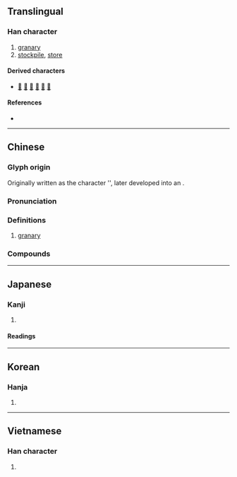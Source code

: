 {{also|廪|稟}}
{{character info}}
==Translingual==

===Han character===
{{Han char|rn=53|rad=广|as=13|sn=16|four=00294|canj=IYWD|ids=⿸广稟}}

# [[granary]]
# [[stockpile]], [[store]]

====Derived characters====
* [[𡄁]] [[𡓔]] [[𡾭]] [[𤃢]] [[𤒢]] [[𦢵]]

====References====
* {{Han ref|kx=0351.220|dkj=09515|dj=0664.230|hdz=20905.160|uh=5EE9|ud=24297|bh=E96F|bd=59759}}

----

==Chinese==
{{zh-forms|s=廪|alt=㐭-ancient,稟,𢈺,𥠌}}

===Glyph origin===
{{Han etym}}
Originally written as the character '{{zh-l|㐭}}', later developed into an {{Han compound|广|㐭|禾|ls2=psc|ls=ic|c1=s|c2=p|c3=s|t1=house|t2=granary|t3=rice}}.

===Pronunciation===
{{zh-pron
|m=lǐn,lǎn
|c=lam5
|mc=y
|oc=y
|ma=
|cat=n,v
}}

===Definitions===
{{zh-hanzi}}

# [[granary]]

===Compounds===
{{zh-der|廩秋|倉廩|俸廩|廩膳生員|廩粟|倒廩傾囷|廩食|廩稍|廩生|廩膳秀才|廩膳|廩廩|發廩|餼廩|食廩餼|億廩|囷廩|國廩|圌廩|坎廩|塗廩|學廩|官廩|實廩|寸廩|帑廩|庖廩|府廩|庾廩|廚廩|廥廩|廩人|廩俸|廩假|廩君|廩增|廩帑|廩庫|廩庾|廩振|廩收|廩泉|廩然|廩犧令|廩祿|廩秩|廩竹|廩籍|廩米|廩糧|廩給|廩縑|廩膳生|廩臺|廩蓄|廩藏|廩貢|廩費|廩賜|廩贍|廩銀|廩錫|廩餉|廩餼|御廩|慘廩|振廩|捐廩|敖廩|既廩|日廩|春廩|月廩|浸廩|減廩|灶廩|牢廩|田廩|石廩|祠廩|祿廩|私廩|穀廩|米廩|糧廩|給廩|義廩|衣廩|補廩|讓廩|賑廩|超增補廩|遊廩食粟|邊廩}}

----

==Japanese==

===Kanji===
{{ja-kanji|grade=|rs=广13}}

# {{rfdef|ja|sort=广13}}

====Readings====
{{ja-readings
|on=りん
|kun=くら-
}}

----

==Korean==

===Hanja===
{{ko-hanja|hangeul=름|rv=reum|mr=rŭm}}

# {{rfdef|ko|sort=广13}}

----

==Vietnamese==

===Han character===
{{vi-readings|reading=lẫm, lắm, lẩm, rắm, lúm, lũm|rs=广13}}

# {{rfdef|vi|sort=广13}}